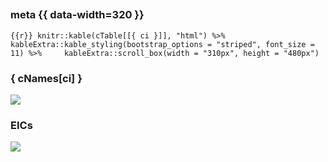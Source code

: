 ##

### meta {{ data-width=320 }}

```{{r}}
knitr::kable(cTable[[{ ci }]], "html") %>% kableExtra::kable_styling(bootstrap_options = "striped", font_size = 11) %>%
    kableExtra::scroll_box(width = "310px", height = "480px")
```

### { cNames[ci] }

![]({ plotPath }/component_spec_{ ci }.png)

### EICs

![]({ plotPath }/component_eic_{ ci }.png)

